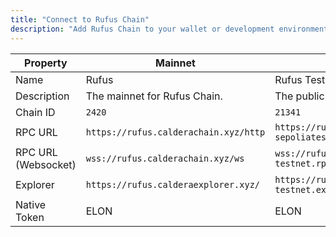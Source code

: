 ```yaml
---
title: "Connect to Rufus Chain"
description: "Add Rufus Chain to your wallet or development environment to get started."
---
```




| Property            | Mainnet                               | Testnet                                               |
| ------------------- | ------------------------------------- | ----------------------------------------------------- |
| Name                | Rufus                                 | Rufus Testnet                                         |
| Description         | The mainnet for Rufus Chain.          | The public testnet for Rufus Chain.                   |
| Chain ID            | `2420`                                | `21341`                                               |
| RPC URL             | `https://rufus.calderachain.xyz/http` | `https://rufus-sepoliatestnet.rpc.caldera.xyz/http`   |
| RPC URL (Websocket) | `wss://rufus.calderachain.xyz/ws`     | `wss://rufus-sepolia-testnet.rpc.caldera.xyz/ws`      |
| Explorer            | `https://rufus.calderaexplorer.xyz/`  | `https://rufus-sepolia-testnet.explorer.caldera.xyz/` |
| Native Token        | ELON                                  | ELON                                                  |